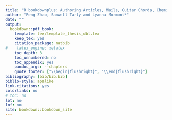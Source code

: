 ```yaml
--- 
title: "R bookdownplus: Authoring Articles, Mails, Guitar Chords, Chemical Molecular Formulae and Equations with R bookdown"
author: "Peng Zhao, Samwell Tarly and Lyanna Mormont*"
date: ""
output:
  bookdown::pdf_book:
    template: tex/template_thesis_ubt.tex
    keep_tex: yes
    citation_package: natbib
#    latex_engine: xelatex
    toc_depth: 3
    toc_unnumbered: no
    toc_appendix: yes
    pandoc_args: --chapters
    quote_footer: ["\\begin{flushright}", "\\end{flushright}"]
bibliography: [bib/bib.bib]
biblio-style: apalike
link-citations: yes
colorlinks: no  
# toc: no
lot: no
lof: no
site: bookdown::bookdown_site
---
```

